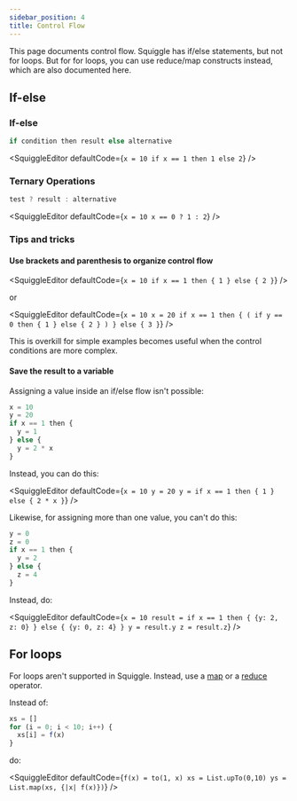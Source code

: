```yaml
---
sidebar_position: 4
title: Control Flow
---
```



This page documents control flow. Squiggle has if/else statements, but not for loops. But for for loops, you can use reduce/map constructs instead, which are also documented here.

## If-else

### If-else

```js
if condition then result else alternative
```

<SquiggleEditor
  defaultCode={`
x = 10
if x == 1 then 1 else 2
`}
/>

### Ternary Operations

```js
test ? result : alternative
```

<SquiggleEditor
  defaultCode={`
x = 10
x == 0 ? 1 : 2
`}
/>

### Tips and tricks

#### Use brackets and parenthesis to organize control flow

<SquiggleEditor
  defaultCode={`
x = 10
if x == 1 then {
  1
} else {
  2
}
`}
/>

or

<SquiggleEditor
  defaultCode={`
x = 10
x = 20
if x == 1 then {
  (
    if y == 0 then {
      1
    } else {
      2
    }
  )
} else {
  3
}
`}
/>

This is overkill for simple examples becomes useful when the control conditions are more complex.

#### Save the result to a variable

Assigning a value inside an if/else flow isn't possible:

```js
x = 10
y = 20
if x == 1 then {
  y = 1
} else {
  y = 2 * x
}
```

Instead, you can do this:

<SquiggleEditor
  defaultCode={`
x = 10
y = 20
y = if x == 1 then {
  1
} else {
  2 * x
}
`}
/>

Likewise, for assigning more than one value, you can't do this:

```js
y = 0
z = 0
if x == 1 then {
  y = 2
} else {
  z = 4
}
```

Instead, do:

<SquiggleEditor
  defaultCode={`
x = 10
result = if x == 1 then {
  {y: 2, z: 0}
} else {
  {y: 0, z: 4}
}
y = result.y
z = result.z
`}
/>

## For loops

For loops aren't supported in Squiggle. Instead, use a [map](/docs/Api/List#map) or a [reduce](/docs/Api/List#reduce) operator.

Instead of:

```js
xs = []
for (i = 0; i < 10; i++) {
  xs[i] = f(x)
}
```

do:

<SquiggleEditor
  defaultCode={`
f(x) = to(1, x)
xs = List.upTo(0,10)
ys = List.map(xs, {|x| f(x)})
`}
/>
